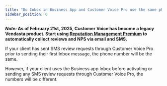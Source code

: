 ```yaml
---
title: "Do Inbox in Business App and Customer Voice Pro use the same phone number?"
sidebar_position: 6
---
```


**_Note:_ As of February 21st, 2025, Customer Voice has become a legacy Vendasta product. Start using [Reputation Management Premium](https://partners.vendasta.com/marketplace/products/RM) to automatically collect reviews and NPS via email and SMS.**

If your client has sent SMS review requests through Customer Voice Pro prior to sending their first Inbox message, the phone number will be the same.

However, if your client uses the Business app Inbox before activating or sending any SMS review requests through Customer Voice Pro, the numbers will be different.